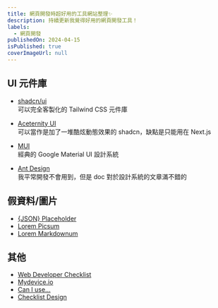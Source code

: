 ```yaml
---
title: 網頁開發時超好用的工具網站整理✨
description: 持續更新我覺得好用的網頁開發工具！
labels:
  - 網頁開發
publishedOn: 2024-04-15
isPublished: true
coverImageUrl: null
---
```


## UI 元件庫

- [shadcn/ui](https://ui.shadcn.com/)<br />
  可以完全客製化的 Tailwind CSS 元件庫

- [Aceternity UI](https://ui.aceternity.com/)<br />
  可以當作是加了一堆酷炫動態效果的 shadcn，缺點是只能用在 Next.js

- [MUI](https://mui.com/material-ui/all-components/)<br />
  經典的 Google Material UI 設計系統

- [Ant Design](https://ant.design/components/overview-cn/)<br />
  我平常開發不會用到，但是 doc 對於設計系統的文章滿不錯的

## 假資料/圖片

- [\{JSON\} Placeholder](https://jsonplaceholder.typicode.com/)
- [Lorem Picsum](https://picsum.photos/)
- [Lorem Markdownum](https://jaspervdj.be/lorem-markdownum/)

## 其他

- [Web Developer Checklist](https://www.toptal.com/developers/webdevchecklist)
- [Mydevice.io](https://www.mydevice.io/)
- [Can I use...](https://caniuse.com/)
- [Checklist Design](https://www.checklist.design/)
